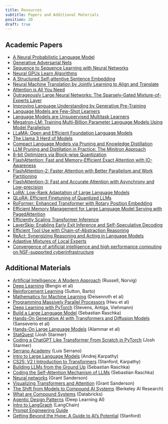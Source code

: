 ```yaml
---
title: Resources
subtitle: Papers and Additional Materials
position: 20
draft: true
---
```


## Academic Papers

- [A Neural Probabilistic Language Model](https://www.jmlr.org/papers/volume3/bengio03a/bengio03a.pdf)
- [Generative Adversarial Nets](https://arxiv.org/abs/1406.2661)
- [Sequence to Sequence Learning with Neural Networks](https://arxiv.org/pdf/1409.3215)
- [Neural GPUs Learn Algorithms](https://arxiv.org/abs/1511.08228)
- [A Structured Self-attentive Sentence Embedding](https://arxiv.org/pdf/1703.03130)
- [Neural Machine Translation by Jointly Learning to Align and Translate](https://arxiv.org/abs/1409.0473)
- [Attention is All You Need](https://arxiv.org/abs/1706.03762)
- [Outrageously Large Neural Networks: The Sparsely-Gated Mixture-of-Experts Layer](https://arxiv.org/abs/1701.06538)
- [Improving Language Understanding by Generative Pre-Training](https://cdn.openai.com/research-covers/language-unsupervised/language_understanding_paper.pdf)
- [Language Models are Few-Shot Learners](https://arxiv.org/abs/2005.14165)
- [Language Models are Unsupervised Multitask Learners](https://cdn.openai.com/better-language-models/language_models_are_unsupervised_multitask_learners.pdf)
- [Megatron-LM: Training Multi-Billion Parameter Language Models Using Model Parallelism](https://arxiv.org/abs/1909.08053)
- [LLaMA: Open and Efficient Foundation Language Models](https://arxiv.org/abs/2302.13971)
- [The Llama 3 Herd of Models](https://arxiv.org/pdf/2407.21783)
- [Compact Language Models via Pruning and Knowledge Distillation](https://arxiv.org/abs/2407.14679v1)
- [LLM Pruning and Distillation in Practice: The Minitron Approach](https://arxiv.org/pdf/2408.11796)
- [8-bit Optimizers via Block-wise Quantization](https://arxiv.org/abs/2110.02861)
- [FlashAttention: Fast and Memory-Efficient Exact Attention with IO-Awareness](https://arxiv.org/abs/2205.14135)
- [FlashAttention-2: Faster Attention with Better Parallelism and Work Partitioning](https://arxiv.org/abs/2307.08691)
- [FlashAttention-3: Fast and Accurate Attention with Asynchrony and Low-precision](https://arxiv.org/pdf/2407.08608)
- [LoRA: Low-Rank Adaptation of Large Language Models](https://arxiv.org/abs/2106.09685)
- [QLoRA: Efficient Finetuning of Quantized LLMs](https://arxiv.org/abs/2305.14314)
- [RoFormer: Enhanced Transformer with Rotary Position Embedding](https://arxiv.org/abs/2104.09864)
- [Efficient Memory Management for Large Language Model Serving with PagedAttention](https://arxiv.org/pdf/2309.06180)
- [Efficiently Scaling Transformer Inference](https://arxiv.org/pdf/2211.05102)
- [LayerSkip: Enabling Early Exit Inference and Self-Speculative Decoding](https://arxiv.org/pdf/2404.16710)
- [Efficient Tool Use with Chain-of-Abstraction Reasoning](https://arxiv.org/abs/2401.17464)
- [ReAct: Synergizing Reasoning and Acting in Language Models](https://arxiv.org/abs/2210.03629)
- [Adaptive Mixtures of Local Experts](https://www.cs.toronto.edu/~fritz/absps/jjnh91.pdf)
- [Convergence of artificial intelligence and high performance computing on NSF-supported cyberinfrastructure](https://journalofbigdata.springeropen.com/articles/10.1186/s40537-020-00361-2)

## Additional Materials

- [Artificial Intelligence: A Modern Approach](https://www.google.com/books/edition/Artificial_Intelligence/koFptAEACAAJ?hl=en) (Russell, Norvig)
- [Deep Learning](https://www.deeplearningbook.org/) (Bengio et al)
- [Reinforcement Learning](https://www.google.com/books/edition/Reinforcement_Learning_second_edition/uWV0DwAAQBAJ?hl=en&gbpv=0) (Sutton, Barto)
- [Mathematics for Machine Learning](https://mml-book.github.io/) (Deisenroth et al)
- [Programming Massively Parallel Processors](https://www.google.com/books/edition/Programming_Massively_Parallel_Processor/uXrSzgEACAAJ?hl=en) (Hwu et al)
- [Deep Learning with PyTorch](https://www.manning.com/books/deep-learning-with-pytorch) (Stevens, Antiga, Viehmann)
- [Build a Large Language Model](https://www.manning.com/books/build-a-large-language-model-from-scratch) (Sebastian Raschka)
- [Hands-On Generative AI with Transformers and Diffusion Models](https://www.oreilly.com/library/view/hands-on-generative-ai/9781098149239/) (Sanseverio et al)
- [Hands-On Large Language Models](https://www.oreilly.com/library/view/hands-on-large-language/9781098150952/) (Alammar et al)
- [StatQuest](https://www.youtube.com/@statquest) (Josh Starmer)
- [Coding a ChatGPT Like Transformer From Scratch in PyTorch](https://youtu.be/C9QSpl5nmrY?si=K1vbKeIhbZuhWDu9) (Josh Starmer)
- [Serrano Academy](https://www.youtube.com/@SerranoAcademy) (Luis Serrano)
- [Intro to Large Language Models](https://youtu.be/zjkBMFhNj_g?si=0P7JK2_WB6EV6iBg) (Andrej Karpathy)
- [CS25: V2 I Introduction to Transformers](https://youtu.be/XfpMkf4rD6E?si=_dh7yUntYIeest07) (Stanford, Karpathy)
- [Building LLMs from the Ground Up](https://youtu.be/quh7z1q7-uc?si=XHoADXdtTc-izVKg) (Sebastian Raschka)
- [Coding the Self-Attention Mechanism of LLMs](https://sebastianraschka.com/blog/2023/self-attention-from-scratch.html) (Sebastian Raschka)
- [Neural networks](https://youtube.com/playlist?list=PLZHQObOWTQDNU6R1_67000Dx_ZCJB-3pi&si=rIh_wk3JmY1x9MIf) (Grant Sanderson)
- [Visualizing Transformers and Attention](https://youtu.be/KJtZARuO3JY?si=yjhZ7An6uigCVeqE) (Grant Sanderson)
- [The Shift from Models to Compound AI Systems](https://bair.berkeley.edu/blog/2024/02/18/compound-ai-systems/) (Berkeley AI Research)
- [What are Compound Systems](https://www.databricks.com/glossary/compound-ai-systems) (Databricks)
- [Agentic Design Patterns](https://www.deeplearning.ai/the-batch/how-agents-can-improve-llm-performance/?ref=dl-staging-website.ghost.io) (Deep Learning AI)
- [Intro to LangGraph](https://academy.langchain.com/courses/intro-to-langgraph) (LangChain)
- [Prompt Engineering Guide](https://www.promptingguide.ai/)
- [Getting Beyond the Hype: A Guide to AI’s Potential](https://online.stanford.edu/getting-beyond-hype-guide-ais-potential) (Stanford)
